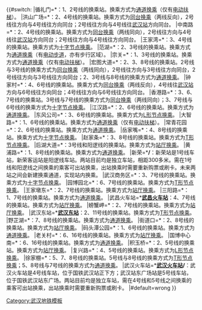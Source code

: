 <includeonly>{{#switch: {{{1}}}
|循礼门=*'''{{站|循礼门}}'''：1、2号线的换乘站。换乘方式为[[通道换乘]]（仅有[[电动扶梯]]）。
|洪山广场=*'''{{站|洪山广场}}'''：2、4号线的换乘站。换乘方式为[[同台换乘]]（两线反向），2号线往{{站|天河机场}}方向与4号线往{{wmt|line=4|direction=uptrain}}方向同台；2号线往{{wmt|line=2|direction=downtrain}}方向与4号线往[[武汉火车站 (武汉地铁)|武汉站]]方向同台。
|中南路=*'''{{站|中南路}}'''：2、4号线的换乘站。换乘方式为[[同台换乘]]（两线同向），2号线往{{站|天河机场}}方向与4号线往[[武汉火车站 (武汉地铁)|武汉站]]方向同台；2号线往{{wmt|line=2|direction=downtrain}}方向与4号线往{{wmt|line=4|direction=uptrain}}方向同台。
|王家湾=*'''{{站|王家湾||武汉地铁}}'''：3、4号线的换乘站。换乘方式为[[垂直换乘|十字节点换乘]]。
|范湖=*'''{{站|范湖}}'''：2、3号线的换乘站。换乘方式为[[通道换乘]]（有[[电动步道]]，亦有步行区域）。
|宗关=*'''{{站|宗关}}'''：1、3号线的换乘站。换乘方式为[[通道换乘]]（仅有[[电动扶梯]]）。
|宏图大道=*'''{{站|宏图大道}}'''：2、3、8号线的换乘站。2号线与3号线的换乘方式为[[同台换乘]]（两线同向），2号线往{{站|天河机场}}方向与3号线往{{站|宏图大道}}方向同台，2号线往{{wmt|line=2|direction=downtrain}}方向与3号线往{{站|沌阳大道}}方向同台；2、3号线与8号线的换乘方式为[[通道换乘]]。
|钟家村=*'''{{站|钟家村||武汉地铁}}'''：4、6号线的换乘站。换乘方式为[[同台换乘]]（两线反向），4号线往[[武汉火车站 (武汉地铁)|武汉站]]方向与6号线往{{wmt|line=6|direction=uptrain}}方向同台；4号线往{{wmt|line=4|direction=uptrain}}方向与6号线往{{站|东风公司}}方向同台。
|香港路=*'''{{站|香港路}}'''：3、6、7号线的换乘站。3号线与7号线的换乘方式为[[同台换乘]]（两线同向）；3、7号线与6号线的换乘方式为[[垂直换乘|十字节点换乘]]。
|江汉路=*'''{{站|江汉路}}'''：2、6号线的换乘站。换乘方式为[[通道换乘]]。
|东风公司=*'''{{站|东风公司}}'''：3、6号线的换乘站。换乘方式为[[换乘站|L形节点换乘]]。
|大智路=*'''{{站|大智路}}'''：1、6号线的换乘站。换乘方式为[[通道换乘]]（仅有[[电动扶梯]]）。
|常青花园=*'''{{站|常青花园}}'''：2、6号线的换乘站。换乘方式为[[通道换乘]]。
|岳家嘴=*'''{{站|岳家嘴}}'''：4、8号线的换乘站。换乘方式为[[垂直换乘|十字节点换乘]]。
|赵家条=*'''{{站|赵家条}}'''：3、8号线的换乘站。换乘方式为[[垂直换乘|T形节点换乘]]。
|后湖大道=*'''{{站|后湖大道}}'''：3号线和阳逻线的换乘站。换乘方式为[[换乘站#大堂换乘|站厅换乘]]。
|黄浦路=*'''{{站|黄浦路}}'''：1、8号线的换乘站。换乘方式为[[通道换乘]]。
|新荣=*'''{{站|新荣}}/{{站|新荣客运站}}'''：新荣站是1号线车站，新荣客运站是阳逻线车站。两站目前均是独立车站，相距300多米。需在1号线和阳逻线之间换乘的乘客可出站换乘，出站换乘时需要重新购票或刷卡。未来两站之间会新建换乘通道，实现站内换乘。
|武汉商务区=*'''{{站|武汉商务区}}'''：3、7号线的换乘站。换乘方式为[[垂直换乘|十字节点换乘]]。
|园博园北=*'''{{站|园博园北}}'''：6、7号线的换乘站。换乘方式为[[垂直换乘|T形节点换乘]]。
|王家墩东=*'''{{站|王家墩东}}'''：2、7号线的换乘站。换乘方式为[[换乘站#大堂换乘|站厅换乘]]。
|三阳路=*'''{{站|三阳路}}'''：1、7号线的换乘站。换乘方式为[[通道换乘]]。
|武昌火车站=*'''[[武昌火车站 (武汉地铁)|武昌火车站]]'''：4、7号线的换乘站。换乘方式为[[换乘站#大堂换乘|站厅换乘]]。
|螃蟹岬=*'''{{站|螃蟹岬}}'''：2、7号线的换乘站。换乘方式为[[换乘站#大堂换乘|站厅换乘]]。
|武汉东站=*'''[[武汉东站 (武汉地铁)|武汉东站]]'''：2、11号线的换乘站。换乘方式为[[垂直换乘|T形节点换乘]]。
|野芷湖=*'''{{站|野芷湖}}'''：7、8号线的换乘站。换乘方式为[[通道换乘]]。
|街道口=*'''{{站|街道口}}'''：2、8号线的换乘站。换乘方式为[[换乘站#大堂换乘|站厅换乘]]。
|码头潭公园=*'''{{站|码头潭公园}}'''：1、6号线的换乘站。换乘方式为[[通道换乘]]。
|老关村=*'''{{站|老关村}}'''：6、16号线的换乘站。换乘方式为[[换乘站#大堂换乘|站厅换乘]]。
|国博中心南=*'''{{站|国博中心南}}'''：6、16号线的换乘站。换乘方式为[[通道换乘]]。
|积玉桥=*'''{{站|积玉桥}}'''：2、5号线的换乘站。换乘方式为[[换乘站#大堂换乘|站厅换乘]]。
|复兴路=*'''{{站|复兴路||武汉地铁}}'''：4、5号线的换乘站。换乘方式为[[垂直换乘|L形节点换乘]]。
|徐家棚=*'''{{站|徐家棚}}'''：5、7、8号线的换乘站。5号线与8号线的换乘方式为[[垂直换乘|T形节点换乘]]；5、8号线与7号线的换乘方式为[[通道换乘]]。
|武汉火车站=*'''[[武汉火车站 (武汉地铁)|武汉火车站]]/{{站|武汉站东广场}}'''：武汉火车站是4号线车站，位于国铁武汉站正下方；武汉站东广场站是5号线车站，位于国铁武汉站东广场。两站目前均是独立车站，需在4号线和5号线之间换乘的乘客可出站换乘，出站换乘时需要重新购票或刷卡。
|#default=wrong
}}</includeonly><noinclude>{{doc}}[[Category:武汉地铁模板]]</noinclude>